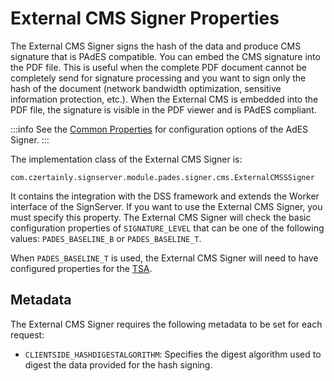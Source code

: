 
# External CMS Signer Properties

The External CMS Signer signs the hash of the data and produce CMS signature that is PAdES compatible. You can embed the CMS signature into the PDF file. This is useful when the complete PDF document cannot be completely send for signature processing and you want to sign only the hash of the document (network bandwidth optimization, sensitive information protection, etc.). When the External CMS is embedded into the PDF file, the signature is visible in the PDF viewer and is PAdES compliant.

:::info
See the [Common Properties](../common-properties/basic-properties) for configuration options of the AdES Signer.
:::

The implementation class of the External CMS Signer is:

```
com.czertainly.signserver.module.pades.signer.cms.ExternalCMSSSigner
```

It contains the integration with the DSS framework and extends the Worker interface of the SignServer. If you want to use the External CMS Signer, you must specify this property. The External CMS Signer will check the basic configuration properties of `SIGNATURE_LEVEL` that can be one of the following values: `PADES_BASELINE_B` or `PADES_BASELINE_T`.

When `PADES_BASELINE_T` is used, the External CMS Signer will need to have configured properties for the [TSA](../common-properties/tsa-properties).

## Metadata

The External CMS Signer requires the following metadata to be set for each request:

- `CLIENTSIDE_HASHDIGESTALGORITHM`: Specifies the digest algorithm used to digest the data provided for the hash signing.
